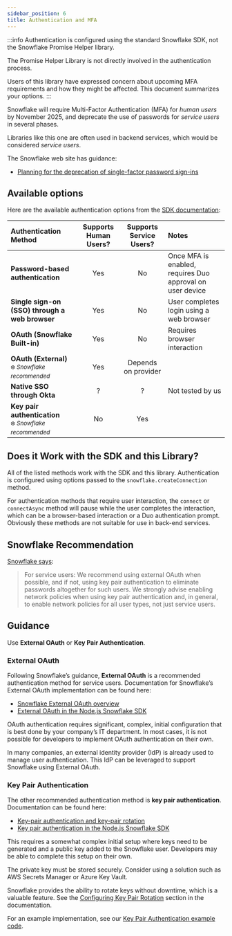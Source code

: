 ```yaml
---
sidebar_position: 6
title: Authentication and MFA
---
```


:::info
Authentication is configured using the standard Snowflake SDK, not the Snowflake Promise Helper library.

The Promise Helper Library is not directly involved in the authentication process.

Users of this library have expressed concern about upcoming MFA requirements and how they might be affected. This document summarizes your options.
:::

Snowflake will require Multi-Factor Authentication (MFA) for _human users_ by November 2025, and deprecate the use of passwords for _service users_ in several phases.

Libraries like this one are often used in backend services, which would be considered _service users_.

The Snowflake web site has guidance:

- [Planning for the deprecation of single-factor password sign-ins](https://docs.snowflake.com/en/user-guide/security-mfa-rollout)

## Available options

Here are the available authentication options from the [SDK documentation](https://docs.snowflake.com/en/developer-guide/node-js/nodejs-driver-authenticate):

| Authentication Method | Supports Human Users? | Supports Service Users? | Notes |
| :----------- | :-----------: | :-----------: | :----------- |
| **Password-based authentication** | Yes | No | Once MFA is enabled, requires Duo approval on user device |
| **Single sign-on (SSO) through a web browser** | Yes | No | User completes login using a web browser |
| **OAuth (Snowflake Built-in)** | Yes | No | Requires browser interaction |
| **OAuth (External)**<br /><small>❄️ _Snowflake recommended_</small> | Yes | Depends on provider | |
| **Native SSO through Okta** | ? | ? | Not tested by us |
| **Key pair authentication**<br /><small>❄️ _Snowflake recommended_</small> | No | Yes |  |

## Does it Work with the SDK and this Library?

All of the listed methods work with the SDK and this library. Authentication is configured using options passed to the `snowflake.createConnection` method.

For authentication methods that require user interaction, the `connect` or `connectAsync` method will pause while the user completes the interaction, which can be a browser-based interaction or a Duo authentication prompt. Obviously these methods are not suitable for use in back-end services.

## Snowflake Recommendation

[Snowflake says](https://www.snowflake.com/en/blog/multi-factor-identification-default/):

> For service users: We recommend using external OAuth when possible, and if not, using key pair authentication to eliminate passwords altogether for such users. We strongly advise enabling network policies when using key pair authentication and, in general, to enable network policies for all user types, not just service users.

## Guidance

Use **External OAuth** or **Key Pair Authentication**.

### External OAuth

Following Snowflake’s guidance, **External OAuth** is a recommended authentication method for service users. Documentation for Snowflake’s External OAuth implementation can be found here:

- [Snowflake External OAuth overview](https://docs.snowflake.com/en/user-guide/oauth-ext-overview)
- [External OAuth in the Node.js Snowflake SDK](https://docs.snowflake.com/en/developer-guide/node-js/nodejs-driver-authenticate#label-nodejs-oauth)

OAuth authentication requires significant, complex, initial configuration that is best done by your company’s IT department. In most cases, it is not possible for developers to implement OAuth authentication on their own.

In many companies, an external identity provider (IdP) is already used to manage user authentication. This IdP can be leveraged to support Snowflake using External OAuth.

### Key Pair Authentication

The other recommended authentication method is **key pair authentication**. Documentation can be found here:

- [Key-pair authentication and key-pair rotation](https://docs.snowflake.com/en/user-guide/key-pair-auth)
- [Key pair authentication in the Node.js Snowflake SDK](https://docs.snowflake.com/en/developer-guide/node-js/nodejs-driver-authenticate#label-nodejs-key-pair-authentication)

This requires a somewhat complex initial setup where keys need to be generated and a public key added to the Snowflake user. Developers may be able to complete this setup on their own.

The private key must be stored securely. Consider using a solution such as AWS Secrets Manager or Azure Key Vault.

Snowflake provides the ability to rotate keys without downtime, which is a valuable feature. See the [Configuring Key Pair Rotation](https://docs.snowflake.com/en/user-guide/key-pair-auth#configuring-key-pair-rotation) section in the documentation.

For an example implementation, see our [Key Pair Authentication example code](../examples/connecting/example-2-connecting-to-snowflake).
